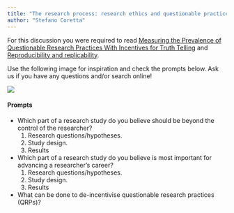 ```yaml
---
title: "The research process: research ethics and questionable practices"
author: "Stefano Coretta"
---
```


For this discussion you were required to read [Measuring the Prevalence of Questionable Research Practices With Incentives for Truth Telling](https://doi.org/10.1177/0956797611430953) and [Reproducibility and replicability](../posts/repro-repli.qmd).

Use the following image for inspiration and check the prompts below. Ask us if you have any questions and/or search online!

![](../img/res-process-cycle-qrps.png)


::: callout-note
#### Prompts

- Which part of a research study do you believe should be beyond the control of the researcher?
  1. Research questions/hypotheses.
  2. Study design.
  3. Results
  
- Which part of a research study do you believe is most important for advancing a researcher's career?
  1. Research questions/hypotheses.
  2. Study design.
  3. Results
  
  
- What can be done to de-incentivise questionable research practices (QRPs)?
:::
